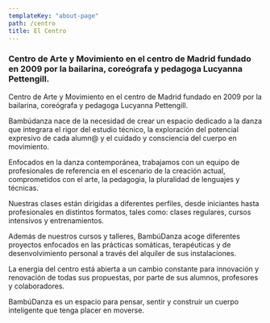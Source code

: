 ```yaml
---
templateKey: "about-page"
path: /centro
title: El Centro
---
```



<About>

### Centro de Arte y Movimiento en el centro de Madrid fundado en 2009 por la bailarina, coreógrafa y pedagoga Lucyanna Pettengill.

Centro de Arte y Movimiento en el centro de Madrid fundado en 2009 por la bailarina, coreógrafa y pedagoga Lucyanna Pettengill.

Bambúdanza nace de la necesidad de crear un espacio dedicado a la danza que integrara el rigor del estudio técnico, la exploración del potencial expresivo de cada alumn@ y el cuidado y consciencia del cuerpo en movimiento.

Enfocados en la danza contemporánea, trabajamos con un equipo de profesionales de referencia en el escenario de la creación actual, comprometidos con el arte, la pedagogia, la pluralidad de lenguajes y técnicas.

Nuestras clases están dirigidas a diferentes perfiles, desde iniciantes hasta profesionales en distintos formatos, tales como: clases regulares, cursos intensivos y entrenamientos.

Además de nuestros cursos y talleres, BambúDanza acoge diferentes proyectos enfocados en las prácticas somáticas, terapéuticas y de desenvolvimiento personal a través del alquiler de sus instalaciones.

La energia del centro está abierta a un cambio constante para innovación y renovación de todas sus propuestas, por parte de sus alumnos, profesores y colaboradores.

BambúDanza es un espacio para pensar, sentir y construir un cuerpo inteligente que tenga placer en moverse.

</About>
